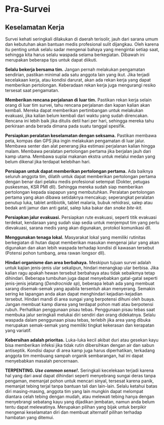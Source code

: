 # Pra-Survei

## Keselamatan Kerja

Survei kehati seringkali dilakukan di daerah terisolir, jauh dari sarana umum dan kebutuhan akan bantuan medis profesional sulit dijangkau. Oleh karena itu penting untuk selalu sadar mengenai bahaya yang mengintai setiap saat, sehingga kita harus selalu waspada selama berkegiatan. Dibawah ini merupakan beberapa tips untuk dapat diikuti.

**Selalu bekerja bersama tim.** Jangan pernah melakukan pengamatan sendirian, pastikan minimal ada satu anggota lain yang ikut. Jika terjadi kecelakaan kerja, atau kondisi darurat, akan ada rekan kerja yang dapat memberikan pertolongan. Keberadaan rekan kerja juga mengurangi resiko tersesat saat pengamatan.

**Memberikan rencana perjalanan di luar tim.** Pastikan rekan kerja selain orang di luar tim survei, tahu rencana perjalanan dan kapan kalian akan kembali. Mereka dapat memberikan pertimbangan untuk melakukan evakuasi, jika kalian belum kembali dari waktu yang sudah direncakan. Rencana ini lebih baik jika ditulis detil hari per hari, sehingga mereka tahu perkiraan anda berada dimana pada suatu tanggal spesifik.

**Persiapkan peralatan keselamatan dengan seksama.** Pastikan membawa peta, kompas dan GPS jika ingin melakukan pengamatan di luar jalur. Membawa senter dan alat penerang jika estimasi perjalanan kalian hingga malam. Membawa peralatan pertolongan pertama jika berjalan jauh dari kamp utama. Membawa suplai makanan ekstra untuk melalui medan yang belum dikenal jika terdapat kelebihan hari.

**Persiapan untuk dapat memberikan pertolongan pertama.** Ada baiknya seluruh anggota tim, dilatih untuk dapat memberikan pertolongan pertama dengan benar dari pelaku medis profesional setempat (Dokter, petugas puskesmas, KSR PMI dll). Sehingga mereka sudah siap memberikan pertolongan kepada siapapun yang membutuhkan. Peralatan pertolongan pertama yang akan dibawa setidaknya mencakup; seperangkat peralatan penutup luka, tablet antibiotik, tablet malaria, bubuk rehidrasi, salep atau bedak anti jamur dan anti gatal, salep luka bakar dan *snake bite-kit*.

**Persiapkan jalur evakuasi.** Persiapkan rute evakuasi, seperti titik evakuasi terdekat, kendaraan yang sudah siap sedia untuk menjemput tim yang perlu dievakuasi, sarana medis yang akan digunakan, protokol komunikasi dll.

**Menggunakan tenaga lokal.** Masyarakat lokal yang memiliki rutinitas berkegiatan di hutan dapat memberikan masukan mengenai jalur yang akan digunakan dan akan lebih waspada terhadap kondisi di kawasan tersebut (Potensi pohon tumbang, area rawan longsor dll).

**Hindari organisme dan area berbahaya.** Meskipun tujuan survei adalah untuk kajian jenis-jenis ular sekalipun, hindari menangkap ular berbisa. Jika kalian ragu apakah hewan tersebut berbahaya atau tidak sebaikmya tetap dihindari. Beberapa tumbuhan juga dapat menyebabkan gatal-gatal seperti jenis-jenis jelatang (*Dendrocnide sp*), beberapa lebah ada yang membuat sarang disemak-semak yang apabila tersentuh akan menyerang. Semakin sering ke lapangan anda akan dapat menghindari kejadian-kejadian tersebut. Hindari mandi di area sungai yang berpotensi dihuni oleh buaya. Jangan membuat kamp diarea yang terdapat pohon mati atau berpotensi rubuh. Perhatikan penggunaan pisau tebas. Penggunaan pisau tebas saat membuka jalur seringkali melukai diri sendiri dan orang didekatnya. Selalu waspada dalam penggunaan pisau tebas, terlebih jika area yang dibuka merupakan semak-semak yang memiliki tingkat kekerasan dan kerapatan yang variatif.

**Kebersihan adalah prioritas.** Luka-luka kecil akibat duri atau gesekan kayu bisa memberikan infeksi jika tidak rutin dibersihkan dengan air dan sabun antiseptik. Kondisi dapur di area kamp juga harus diperhatikan, terkadang anggota tim membuang sampah organik sembarangan, hal ini dapat menyebabkan masalah pencernaan.

**TERPENTING. *Use common sense!*.** Seringkali kecelekaan terjadi karena hal yang dari awal dapat dihindari seperti menyebrang sungai deras tanpa pengaman, memanjat pohon untuk mencari sinyal, tersesat karena panik, memanjat tebing terjal tanpa bantuan tali dan lain-lain. Selalu ketahui batas diri masing-masing, anggota tim yang lain mungkin dapat melompat diantara celah tebing dengan mudah, atau melewati tebing hanya dengan menyebrangi sebatang kayu yang dijadikan jembatan, namun anda belum tentu dapat melewatinya. Merupakan pilihan yang bijak untuk berpikir mengenai keselamatan diri dan membuat alternatif pilihan terhadap hambatan yang ditemui.
